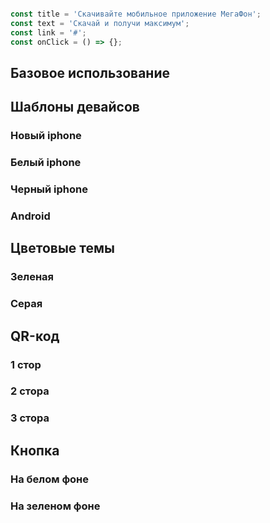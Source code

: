 
```javascript collapse=Демо данные

const title = 'Скачивайте мобильное приложение МегаФон';
const text = 'Скачай и получи максимум';
const link = '#';
const onClick = () => {};

```

## Базовое использование

<Playground>
    <ContentArea>
        <StoreBanner
            title={title}
            text={text}
            linkApple={link}
            onClickApple={onClick}
            linkGoogle={link}
            onClickGoogle={onClick}
            imageSrc={image}
            deviceMask="android"
        />
    </ContentArea>
</Playground>

## Шаблоны девайсов

### Новый iphone

<Playground>
    <ContentArea>
        <StoreBanner
            title={title}
            text={text}
            linkApple={link}
            onClickApple={onClick}
            linkGoogle={link}
            onClickGoogle={onClick}
            imageSrc={newIphoneImage}
            deviceMask="new-iphone"
        />
    </ContentArea>
</Playground>

### Белый iphone

<Playground>
    <ContentArea>
        <StoreBanner
            title={title}
            text={text}
            linkApple={link}
            onClickApple={onClick}
            linkGoogle={link}
            onClickGoogle={onClick}
            imageSrc={image}
            deviceMask="white-iphone"
        />
    </ContentArea>
</Playground>

### Черный iphone

<Playground>
    <ContentArea>
        <StoreBanner
            title={title}
            text={text}
            linkApple={link}
            onClickApple={onClick}
            linkGoogle={link}
            onClickGoogle={onClick}
            imageSrc={image}
            deviceMask="black-iphone"
        />
    </ContentArea>
</Playground>

### Android

<Playground>
    <ContentArea>
        <StoreBanner
            title={title}
            text={text}
            linkApple={link}
            onClickApple={onClick}
            linkGoogle={link}
            onClickGoogle={onClick}
            imageSrc={image}
            deviceMask="android"
        />
    </ContentArea>
</Playground>

## Цветовые темы

### Зеленая

<Playground>
    <ContentArea>
        <StoreBanner
            title={title}
            text={text}
            linkApple={link}
            onClickApple={onClick}
            linkGoogle={link}
            onClickGoogle={onClick}
            imageSrc={image}
            theme="green"
            deviceMask="white-iphone"
        />
    </ContentArea>
</Playground>

### Серая

<Playground>
    <ContentArea>
        <StoreBanner
            title={title}
            text={text}
            linkApple={link}
            onClickApple={onClick}
            linkGoogle={link}
            onClickGoogle={onClick}
            imageSrc={image}
            theme="spbSky1"
            deviceMask="android"
        />
    </ContentArea>
</Playground>

## QR-код

### 1 стор

<Playground>
    <ContentArea>
        <StoreBanner
            title={title}
            text={text}
            linkApple={link}
            onClickApple={onClick}
            imageSrc={image}
            qrCode={qrCode}
            deviceMask="black-iphone"
        />
    </ContentArea>
</Playground>

### 2 стора

<Playground>
    <ContentArea>
        <StoreBanner
            title={title}
            text={text}
            linkApple={link}
            onClickApple={onClick}
            linkGoogle={link}
            onClickGoogle={onClick}
            imageSrc={image}
            qrCode={qrCode}
            deviceMask="black-iphone"
        />
    </ContentArea>
</Playground>

### 3 стора

<Playground>
    <ContentArea>
        <StoreBanner
            title={title}
            text={text}
            linkApple={link}
            onClickApple={onClick}
            linkGoogle={link}
            onClickGoogle={onClick}
            linkHuawei={link}
            onClickHuawei={onClick}
            imageSrc={image}
            qrCode={qrCode}
            deviceMask="black-iphone"
        />
    </ContentArea>
</Playground>

## Кнопка

### На белом фоне

<Playground>
    <ContentArea>
        <StoreBanner
            title={title}
            text={text}
            linkButton="#"
            imageSrc={image}
            deviceMask="black-iphone"
        />
    </ContentArea>
</Playground>

### На зеленом фоне

<Playground>
    <ContentArea>
        <StoreBanner
            title={title}
            text={text}
            linkButton="#"
            imageSrc={image}
            deviceMask="black-iphone"
            theme="green"
        />
    </ContentArea>
</Playground>